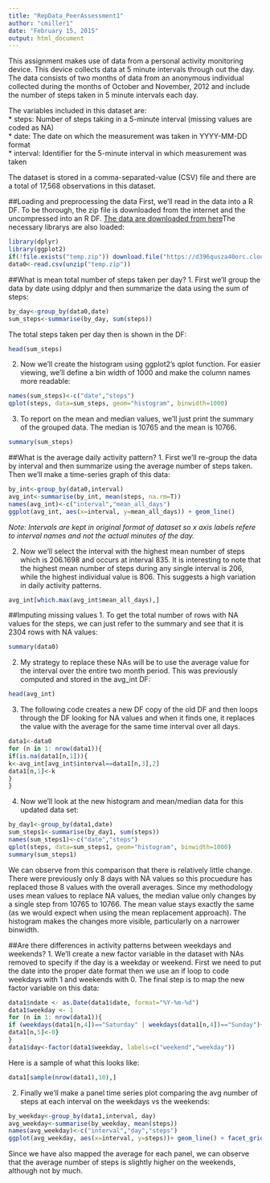 ```yaml
---
title: "RepData_PeerAssessment1"
author: "cmiller1"
date: "February 15, 2015"
output: html_document
---
```

This assignment makes use of data from a personal activity monitoring device. This device collects data at 5 minute intervals through out the day. The data consists of two months of data from an anonymous individual collected during the months of October and November, 2012 and include the number of steps taken in 5 minute intervals each day.

The variables included in this dataset are:  
* steps: Number of steps taking in a 5-minute interval (missing values are coded as NA)  
* date: The date on which the measurement was taken in YYYY-MM-DD format  
* interval: Identifier for the 5-minute interval in which measurement was taken

The dataset is stored in a comma-separated-value (CSV) file and there are a total of 17,568 observations in this dataset.

##Loading and preprocessing the data
First, we'll read in the data into a R DF. To be thorough, the zip file is downloaded from the internet and the uncompressed into an R DF. [The data are downloaded from here](https://d396qusza40orc.cloudfront.net/repdata%2Fdata%2Factivity.zip)The necessary librarys are also loaded:
```r
library(dplyr)
library(ggplot2)
if(!file.exists("temp.zip")) download.file("https://d396qusza40orc.cloudfront.net/repdata%2Fdata%2Factivity.zip","temp.zip", method="curl", mode="wb")
data0<-read.csv(unzip("temp.zip"))
```

##What is mean total number of steps taken per day?
1. First we'll group the data by date using ddplyr and then summarize the data using the sum of steps:
```r
by_day<-group_by(data0,date)
sum_steps<-summarise(by_day, sum(steps))
```

The total steps taken per day then is shown in the DF:
```r
head(sum_steps)
```

2. Now we'll create the histogram using ggplot2's qplot function. For easier viewing, we'll define a bin width of 1000 and make the column names more readable:
```r
names(sum_steps)<-c("date","steps")
qplot(steps, data=sum_steps, geom="histogram", binwidth=1000)
```

3. To report on the mean and median values, we'll just print the summary of the grouped data. The median is 10765 and the mean is 10766.
```r
summary(sum_steps)
```

##What is the average daily activity pattern?
1. First we'll re-group the data by interval and then summarize using the average number of steps taken. Then we'll make a time-series graph of this data:
```r
by_int<-group_by(data0,interval)
avg_int<-summarise(by_int, mean(steps, na.rm=T))
names(avg_int)<-c("interval","mean_all_days")
ggplot(avg_int, aes(x=interval, y=mean_all_days)) + geom_line()
```

*Note: Intervals are kept in original format of dataset so x axis labels refere to interval names and not the actual minutes of the day.*

2. Now we'll select the interval with the highest mean number of steps which is 206.1698 and occurs at interval 835. It is interesting to note that the highest mean number of steps during any single interval is 206, while the highest individual value is 806. This suggests a high variation in daily activity patterns. 

```r
avg_int[which.max(avg_int$mean_all_days),]
```

##Imputing missing values
1. To get the total number of rows with NA values for the steps, we can just refer to the summary and see that it is 2304 rows with NA values:
```r
summary(data0)
```

2. My strategy to replace these NAs will be to use the average value for the interval over the entire two month period. This was previously computed and stored in the avg_int DF:
```r
head(avg_int)
```

3. The following code creates a new DF copy of the old DF and then loops through the DF looking for NA values and when it finds one, it replaces the value with the average for the same time interval over all days.

```r
data1<-data0
for (n in 1: nrow(data1)){
if(is.na(data1[n,1])){
k<-avg_int[avg_int$interval==data1[n,3],2]
data1[n,1]<-k
}
}
```

4. Now we'll look at the new histogram and mean/median data for this updated data set: 
```r
by_day1<-group_by(data1,date)
sum_steps1<-summarise(by_day1, sum(steps))
names(sum_steps1)<-c("date","steps")
qplot(steps, data=sum_steps1, geom="histogram", binwidth=1000)
summary(sum_steps1)
```

We can observe from this comparison that there is relatively little change. There were previously only 8 days with NA values so this procuedure has replaced those 8 values with the overall averages. Since my methodology uses mean values to replace NA values, the median value only changes by a single step from 10765 to 10766. The mean value stays exactly the same (as we would expect when using the mean replacement approach). The histogram makes the changes more visible, particularly on a narrower binwidth. 

##Are there differences in activity patterns between weekdays and weekends?
1. We'll create a new factor variable in the dataset with NAs removed to specify if the day is a weekday or weekend. First we need to put the date into the proper date format then we use an if loop to code weekdays with 1 and weekends with 0. The final step is to map the new factor variable on this data:
```r
data1$ndate <- as.Date(data1$date, format="%Y-%m-%d")
data1$weekday <- 1
for (n in 1: nrow(data1)){
if (weekdays(data1[n,4])=="Saturday" | weekdays(data1[n,4])=="Sunday"){
data1[n,5]<-0}
}
data1$day<-factor(data1$weekday, labels=c("weekend","weekday"))
```
Here is a sample of what this looks like:
```r
data1[sample(nrow(data1),10),]
```

2. Finally we'll make a panel time series plot comparing the avg number of steps at each interval on the weekdays vs the weekends:
```r
by_weekday<-group_by(data1,interval, day)
avg_weekday<-summarise(by_weekday, mean(steps))
names(avg_weekday)<-c("interval","day","steps")
ggplot(avg_weekday, aes(x=interval, y=steps))+ geom_line() + facet_grid(day ~ .) + geom_line(stat = "hline", yintercept = "mean")
```

Since we have also mapped the average for each panel, we can observe that the average number of steps is slightly higher on the weekends, although not by much. 